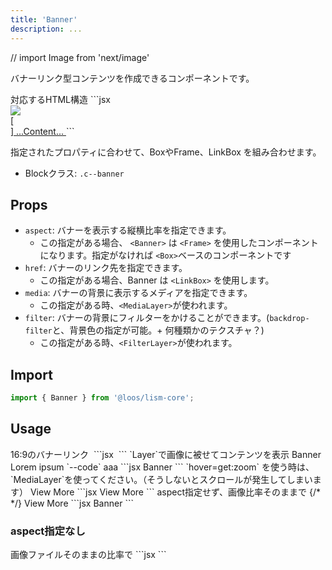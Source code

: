 ```yaml
---
title: 'Banner'
description: ...
---
```


// import Image from 'next/image'

バナーリンク型コンテンツを作成できるコンポーネントです。

<Preview>
	<PreviewTitle>対応するHTML構造</PreviewTitle>
	<PreviewCode>
		```jsx
		<a class='c--banner l--frame is--linkbox' href='###'>
			<div class='l--layer l--layer--media -z:-1'>
				<img src='...' />
			</div>
			[<div class='l--layer l--layer--filter -z:-1'>]
			...Content...
		</a>
		```
	</PreviewCode>
</Preview>

指定されたプロパティに合わせて、BoxやFrame、LinkBox を組み合わせます。

- Blockクラス: `.c--banner`


## Props

- `aspect`: バナーを表示する縦横比率を指定できます。
	- この指定がある場合、 `<Banner>` は `<Frame>` を使用したコンポーネントになります。指定がなければ `<Box>`ベースのコンポーネントです
- `href`: バナーのリンク先を指定できます。
	- この指定がある場合、Banner は `<LinkBox>` を使用します。
- `media`: バナーの背景に表示するメディアを指定できます。
	- この指定がある時、`<MediaLayer>`が使われます。
- `filter`: バナーの背景にフィルターをかけることができます。(`backdrop-filter`と、背景色の指定が可能。+ 何種類かのテクスチャ？)
	- この指定がある時、`<FilterLayer>`が使われます。


## Import

```js
import { Banner } from '@loos/lism-core';
```


## Usage


<Preview>
	<PreviewTitle>16:9のバナーリンク</PreviewTitle>
	<PreviewArea p={20}>
		<Banner href='#banner-link' aspect='16/9' maxW='s'>
			<img src='/img/demo-img.jpeg' alt='' width={960} height={640} loading='lazy' />
		</Banner>
	</PreviewArea>
	<PreviewCode>
		```jsx
		<Banner href='#banner-link' aspect='16/9'>
			<img src='/img/demo-img.jpeg' alt='' width={960} height={640} loading='lazy' />
		</Banner>
		```
	</PreviewCode>
</Preview>


<Preview>
	<PreviewTitle>`Layer`で画像に被せてコンテンツを表示</PreviewTitle>
	<PreviewArea p={20}>
		<Banner href='#banner-link' aspect='16/9'  radius='4'>
			<Media src='/img/demo-img.jpeg' alt='' width={960} height={640} loading='lazy' />
			<FilterLayer bgc='#000:40%' blur='2px' />
			<Layer inset='0' isFlow='s' p='box' c='white'>
				<Text fz='2xl' fw='bold'>Banner</Text>
				<DammyText />
				Lorem ipsum `--code` aaa
			</Layer>
		</Banner>
	</PreviewArea>
	<PreviewCode>
		```jsx
		<Banner href='#banner-link' aspect='16/9'  radius='4'>
			<Media src='/img/demo-img.jpeg' alt='' width={960} height={640} loading='lazy' />
			<FilterLayer bgc='black:40%' blur='2px' />
			<Layer inset='0' isFlow='s' p='box' c='white'>
				<Text fz='2xl' fw='bold'>Banner</Text>
				<DammyText />
			</Layer>
		</Banner>
		```
	</PreviewCode>
</Preview>



<Preview>
	<PreviewTitle>`hover=get:zoom` を使う時は、`MediaLayer`を使ってください。（そうしないとスクロールが発生してしまいます）</PreviewTitle>
	<PreviewArea p={20}>
		<Banner href='#banner-link' aspect='16/9' hover='pass' radius='4'>
			<MediaLayer src='/img/demo-img.jpeg' alt='' width={960} height={640} loading='lazy' hover='get:zoom'/>
			<FilterLayer bgc='black:20%' blur='4px' hover='get:show'/>
			<Layer position='center' bgc='black:50%' radius='4' hover='get:show'>
				<Text p='box' c='white'>View More</Text>
			</Layer>
		</Banner>
	</PreviewArea>
	<PreviewCode>
		```jsx
		<Banner href='#banner-link' aspect='16/9' hover='pass' radius='4'>
			<MediaLayer src='/img/demo-img.jpeg' alt='' width={960} height={640} loading='lazy' hover='get:zoom'/>
			<FilterLayer bgc='black:20%' blur='4px' hover='get:show'/>
			<Layer position='center' bgc='black:50%' radius='4' hover='get:show'>
				<Text p='box' c='white'>View More</Text>
			</Layer>
		</Banner>
		```
	</PreviewCode>
</Preview>


<Preview>
	<PreviewTitle>aspect指定せず、画像比率そのままで</PreviewTitle>
	<PreviewArea p={20}>
		<Banner href='#banner-link' hover={['up', 'shadow', 'pass']} radius='4'>
			<Media src='/img/demo-img.jpeg' alt='' width={960} height={640} loading='lazy' />
			<FilterLayer bgc='black:10%' blur='2px' hover='get:hide' />
			{/* <FilterLayer bgc='black:40%' blur='2px' hover='get:show'/> */}
			<Layer position='center' bgc='black:50%' radius='4' hover='get:hide'>
				<Text length='xs' p='box' c='white' className='is--hovTarget'>View More</Text>
			</Layer>
		</Banner>
	</PreviewArea>
	<PreviewCode>
		```jsx
		<Banner href='#banner-link' hover={['target:dark', 'target:zoom']} radius='4'>
			<Media src='/img/demo-img.jpeg' alt='' width={960} height={640} loading='lazy' />
			<FilterLayer bgc='black:40%' blur='2px' />
			<Layer inset='0' isFlow='s' p='box' c='white'>
				<Text fz='2xl' fw='bold'>Banner</Text>
				<DammyText />
			</Layer>
		</Banner>
		```
	</PreviewCode>
</Preview>


### aspect指定なし

<Preview>
	<PreviewTitle>画像ファイルそのままの比率で</PreviewTitle>
	<PreviewArea p={20}>
		<Banner href='#banner-link' hover={['target:zoom', 'target:blur']}>
			<MediaLayer src='/img/demo-img.jpeg' alt='' width={960} height={640} loading='lazy' />
			<Layer position='center' bgc='rgba(0,0,0,0.5)' radius='4'>
				<DammyText length='xs' p='box' c='white' />
			</Layer>
		</Banner>
	</PreviewArea>
	<PreviewCode>
		```jsx
		<Banner href='#banner-link' hover={['target:zoom', 'target:blur']}>
			<MediaLayer src='/img/demo-img.jpeg' alt='' width={960} height={640} loading='lazy' />
			<Layer position='center' bgc='rgba(0,0,0,0.5)' radius='4'>
				<DammyText length='xs' p='box' c='white' />
			</Layer>
		</Banner>
		```
	</PreviewCode>
</Preview>

